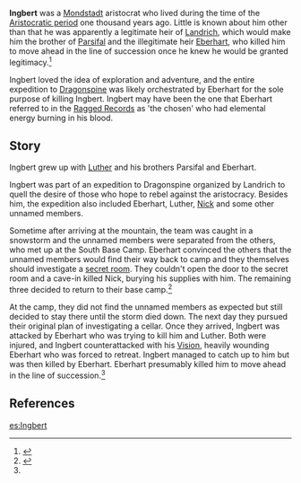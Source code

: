{{Character Infobox
|type             = Historical
|deceased         = Past
|name             = Ingbert
|affiliation      = Mondstadt Aristocracy
|region           = Mondstadt
|father           = Landrich
|sibling          = Eberhart
|siblingNote      = Half-brother
|sibling2         = Parsifal
|siblingNote2     = Half-brother
}}
'''Ingbert''' was a [[Mondstadt]] aristocrat who lived during the time of the [[Timeline#The Aristocratic Period|Aristocratic period]] one thousand years ago. Little is known about him other than that he was apparently a legitimate heir of [[Landrich]], which would make him the brother of [[Parsifal]] and the illegitimate heir [[Eberhart]], who killed him to move ahead in the line of succession once he knew he would be granted legitimacy.<ref name="AIJ3">{{Ref/Book|Ancient Investigation Journal: Part III}}</ref>

Ingbert loved the idea of exploration and adventure, and the entire expedition to [[Dragonspine]] was likely orchestrated by Eberhart for the sole purpose of killing Ingbert. Ingbert may have been the one that Eberhart referred to in the [[Ragged Records]] as 'the chosen' who had elemental energy burning in his blood.

==Story==
Ingbert grew up with [[Luther]] and his brothers Parsifal and Eberhart.

Ingbert was part of an expedition to Dragonspine organized by Landrich to quell the desire of those who hope to rebel against the aristocracy. Besides him, the expedition also included Eberhart, Luther, [[Nick]] and some other unnamed members.

Sometime after arriving at the mountain, the team was caught in a snowstorm and the unnamed members were separated from the others, who met up at the South Base Camp. Eberhart convinced the others that the unnamed members would find their way back to camp and they themselves should investigate a [[Secret Room|secret room]]. They couldn't open the door to the secret room and a cave-in killed Nick, burying his supplies with him. The remaining three decided to return to their base camp.<ref>{{Ref/Book|Ancient Investigation Journal: Part II}}</ref>

At the camp, they did not find the unnamed members as expected but still decided to stay there until the storm died down. The next day they pursued their original plan of investigating a cellar. Once they arrived, Ingbert was attacked by Eberhart who was trying to kill him and Luther. Both were injured, and Ingbert counterattacked with his [[Vision]], heavily wounding Eberhart who was forced to retreat. Ingbert managed to catch up to him but was then killed by Eberhart. Eberhart presumably killed him to move ahead in the line of succession.<ref name="AIJ3" />

==References==
{{Reflist}}

[[es:Ingbert]]